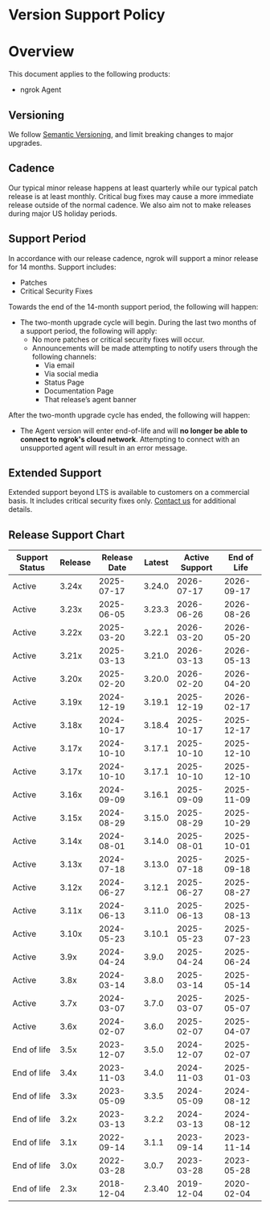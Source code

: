 # Version Support Policy

# Overview

This document applies to the following products:

- ngrok Agent

## Versioning

We follow [Semantic Versioning](https://semver.org/), and limit breaking changes to major upgrades.

## Cadence

Our typical minor release happens at least quarterly while our typical patch release is at least monthly. Critical bug fixes may cause a more immediate release outside of the normal cadence. We also aim not to make releases during major US holiday periods.

## Support Period

In accordance with our release cadence, ngrok will support a minor release for 14 months. Support includes:

- Patches
- Critical Security Fixes

Towards the end of the 14-month support period, the following will happen:

- The two-month upgrade cycle will begin. During the last two months of a support period, the following will apply:
  - No more patches or critical security fixes will occur.
  - Announcements will be made attempting to notify users through the following channels:
    - Via email
    - Via social media
    - Status Page
    - Documentation Page
    - That release’s agent banner

After the two-month upgrade cycle has ended, the following will happen:

- The Agent version will enter end-of-life and will **no longer be able to connect to ngrok's cloud network**. Attempting to connect with an unsupported agent will result in an error message.

## Extended Support

Extended support beyond LTS is available to customers on a commercial basis. It includes critical security fixes only. [Contact us](mailto:support@ngrok.com?subject=Extended%20Support%20Inquiry) for additional details.

## Release Support Chart

| Support Status | Release | Release Date | Latest | Active Support | End of Life |
| -------------- | ------- | ------------ | ------ | -------------- | ----------- |
| Active         | 3.24x   | 2025-07-17   | 3.24.0 | 2026-07-17     | 2026-09-17  |
| Active         | 3.23x   | 2025-06-05   | 3.23.3 | 2026-06-26     | 2026-08-26  |
| Active         | 3.22x   | 2025-03-20   | 3.22.1 | 2026-03-20     | 2026-05-20  |
| Active         | 3.21x   | 2025-03-13   | 3.21.0 | 2026-03-13     | 2026-05-13  |
| Active         | 3.20x   | 2025-02-20   | 3.20.0 | 2026-02-20     | 2026-04-20  |
| Active         | 3.19x   | 2024-12-19   | 3.19.1 | 2025-12-19     | 2026-02-17  |
| Active         | 3.18x   | 2024-10-17   | 3.18.4 | 2025-10-17     | 2025-12-17  |
| Active         | 3.17x   | 2024-10-10   | 3.17.1 | 2025-10-10     | 2025-12-10  |
| Active         | 3.17x   | 2024-10-10   | 3.17.1 | 2025-10-10     | 2025-12-10  |
| Active         | 3.16x   | 2024-09-09   | 3.16.1 | 2025-09-09     | 2025-11-09  |
| Active         | 3.15x   | 2024-08-29   | 3.15.0 | 2025-08-29     | 2025-10-29  |
| Active         | 3.14x   | 2024-08-01   | 3.14.0 | 2025-08-01     | 2025-10-01  |
| Active         | 3.13x   | 2024-07-18   | 3.13.0 | 2025-07-18     | 2025-09-18  |
| Active         | 3.12x   | 2024-06-27   | 3.12.1 | 2025-06-27     | 2025-08-27  |
| Active         | 3.11x   | 2024-06-13   | 3.11.0 | 2025-06-13     | 2025-08-13  |
| Active         | 3.10x   | 2024-05-23   | 3.10.1 | 2025-05-23     | 2025-07-23  |
| Active         | 3.9x    | 2024-04-24   | 3.9.0  | 2025-04-24     | 2025-06-24  |
| Active         | 3.8x    | 2024-03-14   | 3.8.0  | 2025-03-14     | 2025-05-14  |
| Active         | 3.7x    | 2024-03-07   | 3.7.0  | 2025-03-07     | 2025-05-07  |
| Active         | 3.6x    | 2024-02-07   | 3.6.0  | 2025-02-07     | 2025-04-07  |
| End of life    | 3.5x    | 2023-12-07   | 3.5.0  | 2024-12-07     | 2025-02-07  |
| End of life    | 3.4x    | 2023-11-03   | 3.4.0  | 2024-11-03     | 2025-01-03  |
| End of life    | 3.3x    | 2023-05-09   | 3.3.5  | 2024-05-09     | 2024-08-12  |
| End of life    | 3.2x    | 2023-03-13   | 3.2.2  | 2024-03-13     | 2024-08-12  |
| End of life    | 3.1x    | 2022-09-14   | 3.1.1  | 2023-09-14     | 2023-11-14  |
| End of life    | 3.0x    | 2022-03-28   | 3.0.7  | 2023-03-28     | 2023-05-28  |
| End of life    | 2.3x    | 2018-12-04   | 2.3.40 | 2019-12-04     | 2020-02-04  |
